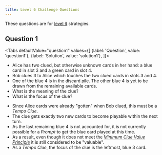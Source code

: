 ```yaml
---
title: Level 6 Challenge Questions
---
```




These questions are for [level 6](../level-6.mdx) strategies.

## Question 1

<Tabs
  defaultValue="question1"
  values={[
    {label: 'Question', value: 'question1'},
    {label: 'Solution', value: 'solution1'},
  ]}>
<TabItem value="question1">

- Alice has two clued, but otherwise unknown cards in her hand: a blue card in slot 3 and a green card in slot 4.
- Bob clues 3 to Alice which touches the two clued cards in slots 3 and 4.
- One of the blue 4 is in the discard pile. The other blue 4 is yet to be drawn from the remaining available cards.
- What is the meaning of the clue?
- What is the focus of the clue?

</TabItem>
<TabItem value="solution1">

- Since Alice cards were already "gotten" when Bob clued, this must be a _Tempo Clue_.
- The clue gets exactly two new cards to become playable within the next turn.
- As the last remaining blue 4 is not accounted for, it is not currently possible for a _Prompt_ to get the blue card played at this time.
- As a result, even though it does not meet the _[Minimum Clue Value Principle](../beginner/minimum-clue-value-principle)_ it is still considered to be "valuable".
- As a _Tempo Clue_, the focus of the clue is the leftmost, blue 3 card.

</TabItem>
</Tabs>

<Question1 />

